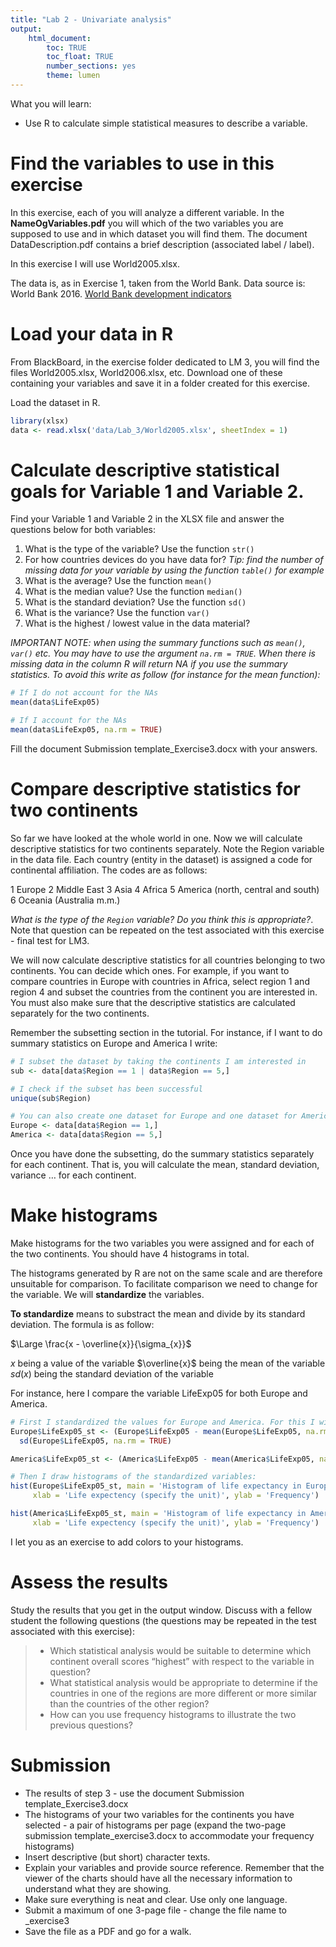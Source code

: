 ```yaml
---
title: "Lab 2 - Univariate analysis"
output: 
    html_document:
        toc: TRUE
        toc_float: TRUE
        number_sections: yes
        theme: lumen
---
```


What you will learn:

- Use R to calculate simple statistical measures to describe a variable.


# Find the variables to use in this exercise 

In this exercise, each of you will analyze a different variable. In the **NameOgVariables.pdf** you will which of the two variables you are supposed to use and in which dataset you will find them. The document DataDescription.pdf contains a brief description (associated label / label). 

In this exercise I will use World2005.xlsx.

The data is, as in Exercise 1, taken from the World Bank. Data source is:
World Bank 2016. [World Bank development indicators](http://data.worldbank.org/indicator)

# Load your data in R

From BlackBoard, in the exercise folder dedicated to LM 3, you will find the files World2005.xlsx, World2006.xlsx, etc. Download one of these containing your variables and save it in a folder created for this exercise.

Load the dataset in R.

```r
library(xlsx)
data <- read.xlsx('data/Lab_3/World2005.xlsx', sheetIndex = 1)
```

# Calculate descriptive statistical goals for Variable 1 and Variable 2.

Find your Variable 1 and Variable 2 in the XLSX file and answer the questions below for both variables:

1. What is the type of the variable? Use the function `str()`
2. For how countries devices do you have data for? *Tip: find the number of missing data for your variable by using the function `table()` for example*
3. What is the average? Use the function `mean()`
4. What is the median value? Use the function `median()`
5. What is the standard deviation? Use the function `sd()`
6. What is the variance? Use the function `var()`
7. What is the highest / lowest value in the data material?

*IMPORTANT NOTE: when using the summary functions such as `mean()`, `var()` etc. You may have to use the argument `na.rm = TRUE`. When there is missing data in the column R will return NA if you use the summary statistics. To avoid this write as follow (for instance for the mean function): *

```r
# If I do not account for the NAs
mean(data$LifeExp05)

# If I account for the NAs
mean(data$LifeExp05, na.rm = TRUE)
```

Fill the document Submission template_Exercise3.docx with your answers.

# Compare descriptive statistics for two continents

So far we have looked at the whole world in one. Now we will calculate descriptive statistics for two continents separately. Note the Region variable in the data file. Each country (entity in the dataset) is assigned a code for continental affiliation. The codes are as follows:

1 Europe
2 Middle East
3	Asia
4	Africa
5	America (north, central and south)
6	Oceania (Australia m.m.)

*What is the type of the `Region` variable? Do you think this is appropriate?*. Note that question can be repeated on the test associated with this exercise - final test for LM3.

We will now calculate descriptive statistics for all countries belonging to two continents. You can decide which ones. For example, if you want to compare countries in Europe with countries in Africa, select region 1 and region 4 and subset the countries from the continent you are interested in. You must also make sure that the descriptive statistics are calculated separately for the two continents.

Remember the subsetting section in the tutorial. For instance, if I want to do summary statistics on Europe and America I write:

```r
# I subset the dataset by taking the continents I am interested in
sub <- data[data$Region == 1 | data$Region == 5,]

# I check if the subset has been successful
unique(sub$Region)

# You can also create one dataset for Europe and one dataset for America:
Europe <- data[data$Region == 1,]
America <- data[data$Region == 5,]
```

Once you have done the subsetting, do the summary statistics separately for each continent. That is, you will calculate the mean, standard deviation, variance ... for each continent. 

# Make histograms

Make histograms for the two variables you were assigned and for each of the two continents. You should have 4 histograms in total.

The histograms generated by R are not on the same scale and are therefore unsuitable for comparison. To facilitate comparison we need to change for the variable. We will **standardize** the variables.

**To standardize** means to substract the mean and divide by its standard deviation. The formula is as follow:

$\Large \frac{x - \overline{x}}{\sigma_{x}}$

$x$ being a value of the variable
$\overline{x}$ being the mean of the variable
$sd(x)$ being the standard deviation of the variable

For instance, here I compare the variable LifeExp05 for both Europe and America.

```r
# First I standardized the values for Europe and America. For this I will create two vectors representing the standardized variables
Europe$LifeExp05_st <- (Europe$LifeExp05 - mean(Europe$LifeExp05, na.rm = TRUE)) /
  sd(Europe$LifeExp05, na.rm = TRUE)

America$LifeExp05_st <- (America$LifeExp05 - mean(America$LifeExp05, na.rm = TRUE)) / sd(America$LifeExp05, na.rm = TRUE)

# Then I draw histograms of the standardized variables:
hist(Europe$LifeExp05_st, main = 'Histogram of life expectancy in Europe in 2005', 
     xlab = 'Life expectency (specify the unit)', ylab = 'Frequency')

hist(America$LifeExp05_st, main = 'Histogram of life expectancy in America in 2005', 
     xlab = 'Life expectency (specify the unit)', ylab = 'Frequency')
```

I let you as an exercise to add colors to your histograms.

# Assess the results

Study the results that you get in the output window. Discuss with a fellow student the following questions (the questions may be repeated in the test associated with this exercise):

> * Which statistical analysis would be suitable to determine which continent overall scores “highest” with respect to the variable in question?
> * What statistical analysis would be appropriate to determine if the countries in one of the regions are more different or more similar than the countries of the other region?
> * How can you use frequency histograms to illustrate the two previous questions?

# Submission

- The results of step 3 - use the document Submission template_Exercise3.docx
- The histograms of your two variables for the continents you have selected - a pair of  histograms per page (expand the two-page submission template_exercise3.docx to accommodate your frequency histograms)
- Insert descriptive (but short) character texts.
- Explain your variables and provide source reference. Remember that the viewer of the charts should have all the necessary information to understand what they are showing.
- Make sure everything is neat and clear. Use only one language.
- Submit a maximum of one 3-page file - change the file name to <your name> _exercise3
- Save the file as a PDF and go for a walk.
